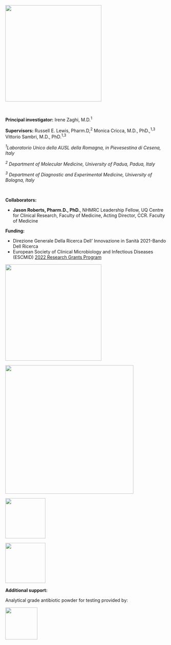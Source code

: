 ![](Acute%20project%20logo_gh.png){fig-align="center" width="300"}

<br>

**Principal investigator:** Irene Zaghi, M.D.^1^

**Supervisors:** Russell E. Lewis, Pharm.D,^2^ Monica Cricca, M.D., PhD.,^1,3^ Vittorio Sambri, M.D., PhD.^1,3^

^*1*^*Laboratorio Unico della AUSL della Romagna, in Pievesestina di Cesena, Italy*

^*2*^ *Department of Molecular Medicine, University of Padua, Padua, Italy*

^*3*^ *Department of Diagnostic and Experimental Medicine, University of Bologna, Italy*

<br>

**Collaborators:**

-   **Jason Roberts, Pharm.D., PhD.**, NHMRC Leadership Fellow, UQ Centre for Clinical Research, Faculty of Medicine, Acting Director, CCR. Faculty of Medicine

**Funding:**

-   Direzione Generale Della Ricerca Dell' Innovazione in Sanità 2021-Bando Dell Ricerca
-   European Society of Clinical Microbiology and Infectious Diseases (ESCMID) [2022 Research Grants Program](https://www.escmid.org/profession_career/awards_grants/research_grants/awardees_2022)

![](images/minstero.png){fig-align="center" width="300"}

![](ESCMID.png){fig-align="center" width="400"}

![](unibologo.png){fig-align="center" width="125"}

![](University_of_Padua_seal.png){fig-align="center" width="125"}

**Additional support:**

Analytical grade antibiotic powder for testing provided by:

![](Pfizer.svg.png){fig-align="center" width="100"}
